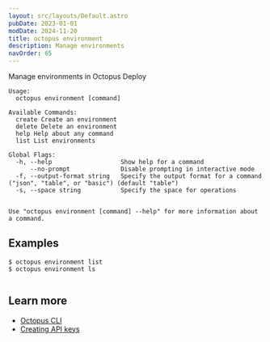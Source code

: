 ```yaml
---
layout: src/layouts/Default.astro
pubDate: 2023-01-01
modDate: 2024-11-20
title: octopus environment
description: Manage environments
navOrder: 65
---
```


Manage environments in Octopus Deploy

```
Usage:
  octopus environment [command]

Available Commands:
  create Create an environment
  delete Delete an environment
  help Help about any command
  list List environments

Global Flags:
  -h, --help                   Show help for a command
      --no-prompt              Disable prompting in interactive mode
  -f, --output-format string   Specify the output format for a command ("json", "table", or "basic") (default "table")
  -s, --space string           Specify the space for operations


Use "octopus environment [command] --help" for more information about a command.
```

## Examples

<SamplesInstance />

```
$ octopus environment list
$ octopus environment ls


```

## Learn more

- [Octopus CLI](/docs/octopus-rest-api/cli)
- [Creating API keys](/docs/octopus-rest-api/how-to-create-an-api-key)